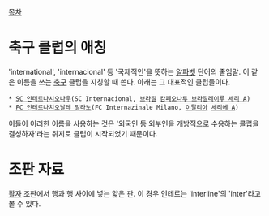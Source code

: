 {{{+3 Inter}}}

[[목차]]

= 축구 클럽의 애칭 =
'international', 'internacional' 등 '국제적인'을 뜻하는 [[알파벳]] 단어의 줄임말. 이 같은 이름을 쓰는 [[축구]] 클럽을 지칭할 때 쓴다. 아래는 그 대표적인 클럽들이다.

 * [[SC 인테르나시오나우]](SC Internacional, [[브라질]] [[캄페오나투 브라질레이루 세리 A]])
 * [[FC 인테르나치오날레 밀라노]](FC Internazinale Milano, [[이탈리아]] [[세리에 A]])

이들이 이러한 이름을 사용하는 것은 '외국인 등 외부인을 개방적으로 수용하는 클럽을 결성하자'라는 취지로 클럽이 시작되었기 때문이다.

= 조판 자료 =
[[활자]] 조판에서 행과 행 사이에 넣는 얇은 판. 이 경우 인테르는 'interline'의 'inter'라고 볼 수 있다.
